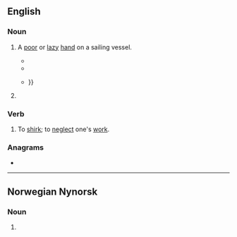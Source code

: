 {{also|søger}}
==English==

===Noun===
{{en-noun}}

# {{lb|en|dated}} A [[poor]] or [[lazy]] [[hand]] on a sailing vessel.
#* {{quote-book|en|1834|[[w:Richard Henry Dana, Jr.|Richard Henry Dana]]|Two Years Before the Mast
|passage=The captain called him a "'''soger'''," and promised to "ride him down as he would the main tack;" and when officers are once determined to "ride a man down," it is a gone case with him.}}
#* {{quote-book|en|a. 1900|chapter=Hanging Johnny|title=Windjammers: Songs of the Great Lakes Sailors|editors=Ivan Walton et al.|url=http://books.google.com/books?id=-zLoMBM7EHwC|page=66|year_published=2002
|passage=I'd hang a lazy '''soger''' / The same as any other.}}
#* {{quote-book|en|1902|Louis Becke|The Jalasco Brig|url=http://books.google.com/books?id=U94NAAAAYAAJ|page=82
|passage=Come aft, you lazy '''soger''', an' see what de captain has to say 'bout dis," cried Worcester, pushing the man, who still grasped his knife, before him {{...}}}}
# {{lb|en|chiefly|Scotland}} {{eye dialect of|en|soldier}}

===Verb===
{{en-verb}}

# {{lb|en|dated}} To [[shirk]]; to [[neglect]] one's [[work]].

===Anagrams===
* {{anagrams|en|a=egors|Geros|Grose|Regos|ergos|goers|gores|gorse|ogres|regos}}

----

==Norwegian Nynorsk==

===Noun===
{{head|nn|noun form|g=f}}

# {{inflection of|nn|soge||indef|p}}